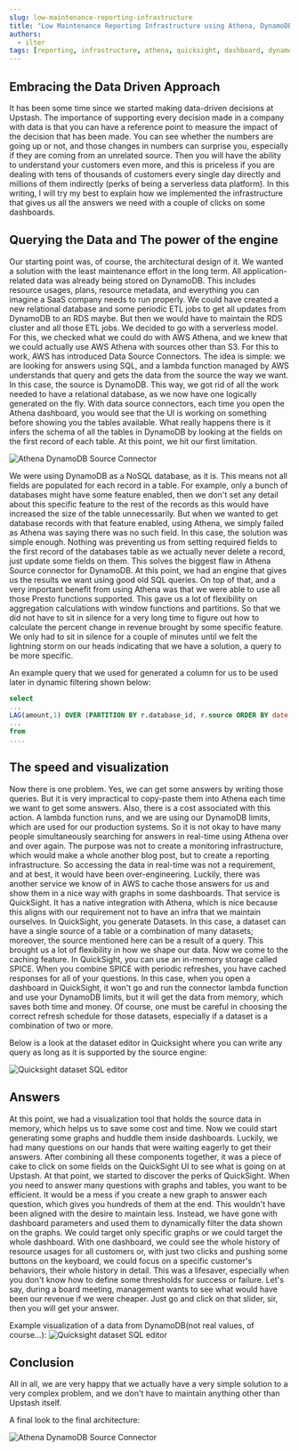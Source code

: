 ```yaml
---
slug: low-maintenance-reporting-infrastructure
title: "Low Maintenance Reporting Infrastructure using Athena, DynamoDB and Quicksight"
authors:
  - ilter
tags: [reporting, infrastructure, athena, quicksight, dashboard, dynamodb, data, driven]
---
```


## Embracing the Data Driven Approach
It has been some time since we started making data-driven decisions at Upstash. The importance of supporting every decision made in a company with data is that you can have a reference point to measure the impact of the decision that has been made. You can see whether the numbers are going up or not, and those changes in numbers can surprise you, especially if they are coming from an unrelated source. Then you will have the ability to understand your customers even more, and this is priceless if you are dealing with tens of thousands of customers every single day directly and millions of them indirectly (perks of being a serverless data platform). In this writing, I will try my best to explain how we implemented the infrastructure that gives us all the answers we need with a couple of clicks on some dashboards.

## Querying the Data and The power of the engine

Our starting point was, of course, the architectural design of it. We wanted a solution with the least maintenance effort in the long term. All application-related data was already being stored on DynamoDB. This includes resource usages, plans, resource metadata, and everything you can imagine a SaaS company needs to run properly. We could have created a new relational database and some periodic ETL jobs to get all updates from DynamoDB to an RDS maybe. But then we would have to maintain the RDS cluster and all those ETL jobs. We decided to go with a serverless model. For this, we checked what we could do with AWS Athena, and we knew that we could actually use AWS Athena with sources other than S3. For this to work, AWS has introduced Data Source Connectors. The idea is simple: we are looking for answers using SQL, and a lambda function managed by AWS understands that query and gets the data from the source the way we want. In this case, the source is DynamoDB. This way, we got rid of all the work needed to have a relational database, as we now have one logically generated on the fly. With data source connectors, each time you open the Athena dashboard, you would see that the UI is working on something before showing you the tables available. What really happens there is it infers the schema of all the tables in DynamoDB by looking at the fields on the first record of each table. At this point, we hit our first limitation.

![Athena DynamoDB Source Connector](/blog/low-maintenance-reporting-infrastructure/architecture-1.png)

We were using DynamoDB as a NoSQL database, as it is. This means not all fields are populated for each record in a table. For example, only a bunch of databases might have some feature enabled, then we don't set any detail about this specific feature to the rest of the records as this would have increased the size of the table unnecessarily. But when we wanted to get database records with that feature enabled, using Athena, we simply failed as Athena was saying there was no such field. In this case, the solution was simple enough. Nothing was preventing us from setting required fields to the first record of the databases table as we actually never delete a record, just update some fields on them. This solves the biggest flaw in Athena Source connector for DynamoDB. At this point, we had an engine that gives us the results we want using good old SQL queries. On top of that, and a very important benefit from using Athena was that we were able to use all those Presto functions supported. This gave us a lot of flexibility on aggregation calculations with window functions and partitions. So that we did not have to sit in silence for a very long time to figure out how to calculate the percent change in revenue brought by some specific feature. We only had to sit in silence for a couple of minutes until we felt the lightning storm on our heads indicating that we have a solution, a query to be more specific.

An example query that we used for generated a column for us to be used later in dynamic filtering shown below:
```sql
select
...
LAG(amount,1) OVER (PARTITION BY r.database_id, r.source ORDER BY date ASC) previous_amount
...
from
....
```

## The speed and visualization

Now there is one problem. Yes, we can get some answers by writing those queries. But it is very impractical to copy-paste them into Athena each time we want to get some answers. Also, there is a cost associated with this action. A lambda function runs, and we are using our DynamoDB limits, which are used for our production systems. So it is not okay to have many people simultaneously searching for answers in real-time using Athena over and over again. The purpose was not to create a monitoring infrastructure, which would make a whole another blog post, but to create a reporting infrastructure. So accessing the data in real-time was not a requirement, and at best, it would have been over-engineering. Luckily, there was another service we know of in AWS to cache those answers for us and show them in a nice way with graphs in some dashboards. That service is QuickSight. It has a native integration with Athena, which is nice because this aligns with our requirement not to have an infra that we maintain ourselves. In QuickSight, you generate Datasets. In this case, a dataset can have a single source of a table or a combination of many datasets; moreover, the source mentioned here can be a result of a query. This brought us a lot of flexibility in how we shape our data. Now we come to the caching feature. In QuickSight, you can use an in-memory storage called SPICE. When you combine SPICE with periodic refreshes, you have cached responses for all of your questions. In this case, when you open a dashboard in QuickSight, it won't go and run the connector lambda function and use your DynamoDB limits, but it will get the data from memory, which saves both time and money. Of course, one must be careful in choosing the correct refresh schedule for those datasets, especially if a dataset is a combination of two or more.

Below is a look at the dataset editor in Quicksight where you can write any query as long as it is supported by the source engine:

![Quicksight dataset SQL editor](/blog/low-maintenance-reporting-infrastructure/dataset-editor.png)

## Answers

At this point, we had a visualization tool that holds the source data in memory, which helps us to save some cost and time. Now we could start generating some graphs and huddle them inside dashboards. Luckily, we had many questions on our hands that were waiting eagerly to get their answers. After combining all these components together, it was a piece of cake to click on some fields on the QuickSight UI to see what is going on at Upstash. At that point, we started to discover the perks of QuickSight. When you need to answer many questions with graphs and tables, you want to be efficient. It would be a mess if you create a new graph to answer each question, which gives you hundreds of them at the end. This wouldn't have been aligned with the desire to maintain less. Instead, we have gone with dashboard parameters and used them to dynamically filter the data shown on the graphs. We could target only specific graphs or we could target the whole dashboard. With one dashboard, we could see the whole history of resource usages for all customers or, with just two clicks and pushing some buttons on the keyboard, we could focus on a specific customer's behaviors, their whole history in detail. This was a lifesaver, especially when you don't know how to define some thresholds for success or failure. Let's say, during a board meeting, management wants to see what would have been our revenue if we were cheaper. Just go and click on that slider, sir, then you will get your answer.

Example visualization of a data from DynamoDB(not real values, of course...):
![Quicksight dataset SQL editor](/blog/low-maintenance-reporting-infrastructure/sample-graph.png)

## Conclusion
All in all, we are very happy that we actually have a very simple solution to a very complex problem, and we don't have to maintain anything other than Upstash itself.

A final look to the final architecture:

![Athena DynamoDB Source Connector](/blog/low-maintenance-reporting-infrastructure/architecture-2.png)



